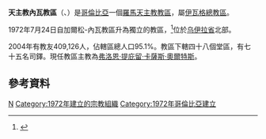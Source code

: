 {{Infobox Roman Catholic diocese
|jurisdiction     = 教區
|name            = 內瓦
 |latin= Dioecesis Neivensis
|image =Escudo de la Diócesis de Neiva.svg
|caption = 教區紋章
 |location = [[哥倫比亞|哥倫比亞]]
|territory = [[乌伊拉省_(哥倫比亞)|乌伊拉省]]北部
|population = 409,126
|rite = [[罗马礼|罗马礼]]
|patron =
|province = 伊瓦格
|established = 1972年
|cathedral = 聖母無原罪主教座堂
|co-cathedral = 
|leadership = 主教
|website =[http://www.diocesisdeneiva.org/v2012/ 官方網頁]
|pope = 
|patriarch=
|metropolitan =
|ordinary = 弗洛恩·提庇留·卡薩斯·奧爾特斯
|coadjutor archbishop =
|coadjutor bishop =
|auxiliary =
|emeritus = }} 

'''天主教內瓦教區'''（{{lang-la|Dioecesis Neivensis}}、{{lang-es|Diócesis de Neiva}}）是[[哥倫比亞|哥倫比亞]]一個[[羅馬天主教|羅馬天主教]][[教區|教區]]，屬[[天主教伊瓦格總教區|伊瓦格總教區]]。

1972年7月24日自加爾松-內瓦教區升為獨立的教區，<ref>{{Cite web |url=http://www.vatican.va/holy_father/paul_vi/apost_constitutions/documents/hf_p-vi_apc_19720724_neivensis_lt.html |title=升為教區的宗座憲令 |access-date=2014-03-28 |archive-date=2014-02-03 |archive-url=https://web.archive.org/web/20140203131825/http://www.vatican.va/holy_father/paul_vi/apost_constitutions/documents/hf_p-vi_apc_19720724_neivensis_lt.html |dead-url=no }}</ref>位於[[乌伊拉省_(哥倫比亞)|乌伊拉省]]北部。

2004年有教友409,126人，佔轄區總人口95.1%。教區下轄四十八個堂區，有七十五名司鐸。現任教區主教為[[弗洛恩·提庇留·卡薩斯·奧爾特斯|弗洛恩·提庇留·卡薩斯·奧爾特斯]]。

==參考資料==
{{reflist}}

{{哥倫比亞天主教教區}}

{{DEFAULTSORT:Diócesis de Neiva}}
[[Category:哥倫比亞天主教教區|N]]
[[Category:1972年建立的宗教組織|Category:1972年建立的宗教組織]]
[[Category:1972年哥倫比亞建立|Category:1972年哥倫比亞建立]]